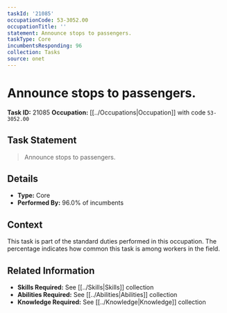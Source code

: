 ```yaml
---
taskId: '21085'
occupationCode: 53-3052.00
occupationTitle: ''
statement: Announce stops to passengers.
taskType: Core
incumbentsResponding: 96
collection: Tasks
source: onet
---
```

# Announce stops to passengers.

**Task ID:** 21085
**Occupation:** [[../Occupations|Occupation]] with code `53-3052.00`

## Task Statement

> Announce stops to passengers.

## Details

- **Type:** Core
- **Performed By:** 96.0% of incumbents

## Context

This task is part of the standard duties performed in this occupation. The percentage indicates how common this task is among workers in the field.

## Related Information

- **Skills Required:** See [[../Skills|Skills]] collection
- **Abilities Required:** See [[../Abilities|Abilities]] collection
- **Knowledge Required:** See [[../Knowledge|Knowledge]] collection
